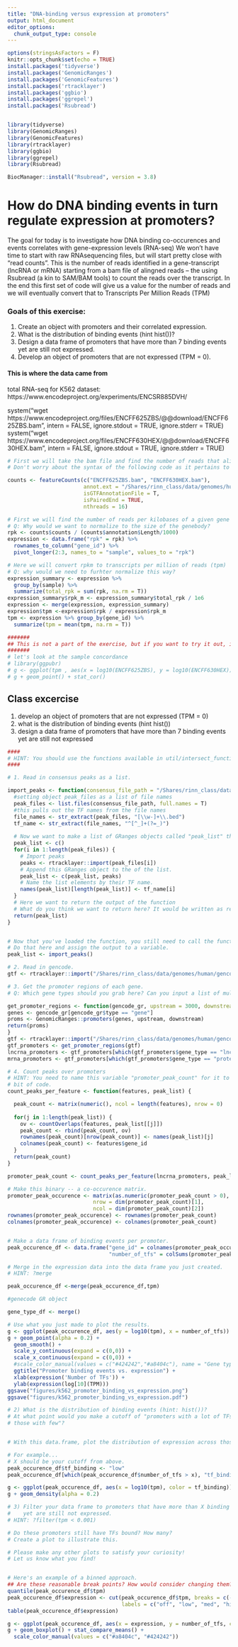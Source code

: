 ```yaml
---
title: "DNA-binding versus expression at promoters"
output: html_document
editor_options:
  chunk_output_type: console
---
```



```r
options(stringsAsFactors = F)
knitr::opts_chunk$set(echo = TRUE)
install.packages('tidyverse')
install.packages('GenomicRanges')
install.packages('GenomicFeatures')
install.packages('rtracklayer')
install.packages('ggbio')
install.packages('ggrepel')
install.packages('Rsubread')


library(tidyverse)
library(GenomicRanges)
library(GenomicFeatures)
library(rtracklayer)
library(ggbio)
library(ggrepel)
library(Rsubread)

BiocManager::install("Rsubread", version = 3.8)
```

# How do DNA binding events in turn regulate expression at promoters?
The goal for today is to investigate how DNA binding co-occurences and events correlates with gene-expression levels (RNA-seq)
We won't have time to start with raw RNAsequencing files, but will start pretty close with "read counts".
This is the number of reads identified in a gene-transcript (lncRNA or mRNA) starting from a bam file of alingned reads -- the using Rsubread (a kin to SAM/BAM tools) to count the reads over the transcript.
In the end this first set of code will give us a value for the number of reads and we will eventually convert that to Transcripts Per Million Reads (TPM)

### Goals of this exercise:
1) Create an object with promoters and their correlated expression.
2) What is the distribution of binding events (hint hist())?
3) Design a data frame of promoters that have more than 7 binding events yet are still not expressed.
4) Develop an object of promoters that are not expressed (TPM = 0).


#### This is where the data came from

total RNA-seq for K562 dataset: https://www.encodeproject.org/experiments/ENCSR885DVH/

system("wget https://www.encodeproject.org/files/ENCFF625ZBS/@@download/ENCFF625ZBS.bam",
       intern = FALSE, ignore.stdout = TRUE, ignore.stderr = TRUE)
 system("wget https://www.encodeproject.org/files/ENCFF630HEX/@@download/ENCFF630HEX.bam",
        intern = FALSE, ignore.stdout = TRUE, ignore.stderr = TRUE)


```r

# First we will take the bam file and find the number of reads that align over mRAN and lncRNA gene-bodies (similar to what we used in MACs)
# Don't worry about the syntax of the following code as it pertains to RNAseq, but maybe worth a google :)

counts <- featureCounts(c("ENCFF625ZBS.bam", "ENCFF630HEX.bam"),
                        annot.ext = "/Shares/rinn_class/data/genomes/human/gencode/v32/gencode.v32.annotation.gtf",
                        isGTFAnnotationFile = T,
                        isPairedEnd = TRUE,
                        nthreads = 16)

# First we will find the number of reads per kilobases of a given gene body (rpkm).
# Q: Why would we want to normalize to the size of the genebody?
rpk <- counts$counts / (counts$annotation$Length/1000)
expression <- data.frame("rpk" = rpk) %>%
  rownames_to_column("gene_id") %>%
  pivot_longer(2:3, names_to = "sample", values_to = "rpk")

# Here we will convert rpkm to transcripts per million of reads (tpm)
# Q: why would we need to furhter normalize this way?
expression_summary <- expression %>%
  group_by(sample) %>%
  summarize(total_rpk = sum(rpk, na.rm = T))
expression_summary$rpk_m <- expression_summary$total_rpk / 1e6
expression <- merge(expression, expression_summary)
expression$tpm <-expression$rpk / expression$rpk_m
tpm <- expression %>% group_by(gene_id) %>%
  summarize(tpm = mean(tpm, na.rm = T))
```


```r
#######
## This is not a part of the exercise, but if you want to try it out, it's here.
#######
# let's look at the sample concordance
# library(ggpubr)
# g <- ggplot(tpm , aes(x = log10(ENCFF625ZBS), y = log10(ENCFF630HEX)))
# g + geom_point() + stat_cor()
```

## Class excercise
1) develop an object of promoters that are not expressed (TPM = 0)
2) what is the distribution of binding events (hint hist())
3) design a data frame of promoters that have more than 7 binding events yet are still not expressed



```r
####
# HINT: You should use the functions available in util/intersect_functions.R (import_peaks, etc.)
####

# 1. Read in consensus peaks as a list.

import_peaks <- function(consensus_file_path = "/Shares/rinn_class/data/k562_chip/analysis/00_consensus_peaks/results/") {
  #setting object peak_files as a list of file names
  peak_files <- list.files(consensus_file_path, full.names = T)
  #this pulls out the TF names from the file names
  file_names <- str_extract(peak_files, "[\\w-]+\\.bed")
  tf_name <- str_extract(file_names, "^[^_]+(?=_)")
  
  # Now we want to make a list of GRanges objects called "peak_list" that is appended to the 
  peak_list <- c()
  for(i in 1:length(peak_files)) {
    # Import peaks
    peaks <- rtracklayer::import(peak_files[i])
    # Append this GRanges object to the of the list.
    peak_list <- c(peak_list, peaks)
    # Name the list elements by their TF name.
    names(peak_list)[length(peak_list)] <- tf_name[i]
  }
  # Here we want to return the output of the function
  # What do you think we want to return here? It would be written as return( varable_name)
  return(peak_list)
}


# Now that you've loaded the function, you still need to call the function.
# Do that here and assign the output to a variable.
peak_list <- import_peaks()

# 2. Read in gencode.
gtf <- rtracklayer::import("/Shares/rinn_class/data/genomes/human/gencode/v32/gencode.v32.annotation.gtf")

# 3. Get the promoter regions of each gene.
# Q: Which gene types should you grab here? Can you input a list of multiple gene types?

get_promoter_regions <- function(gencode_gr, upstream = 3000, downstream = 3000) {
genes <- gencode_gr[gencode_gr$type == "gene"]
proms <- GenomicRanges::promoters(genes, upstream, downstream)
return(proms)
}
gtf <- rtracklayer::import("/Shares/rinn_class/data/genomes/human/gencode/v32/gencode.v32.annotation.gtf")
gtf_promoters <- get_promoter_regions(gtf)
lncrna_promoters <- gtf_promoters[which(gtf_promoters$gene_type == "lncRNA")]
mrna_promoters <- gtf_promoters[which(gtf_promoters$gene_type == "protein_coding")]

# 4. Count peaks over promoters
# HINT: You need to name this variable "promoter_peak_count" for it to work with the next
# bit of code.
count_peaks_per_feature <- function(features, peak_list) {

  peak_count <- matrix(numeric(), ncol = length(features), nrow = 0)
  
  for(j in 1:length(peak_list)) {
    ov <- countOverlaps(features, peak_list[[j]])
    peak_count <- rbind(peak_count, ov)
    rownames(peak_count)[nrow(peak_count)] <- names(peak_list)[j]
    colnames(peak_count) <- features$gene_id
  }
  return(peak_count)
}

promoter_peak_count <- count_peaks_per_feature(lncrna_promoters, peak_list)

```

```r
# Make this binary -- a co-occurence matrix.
promoter_peak_occurence <- matrix(as.numeric(promoter_peak_count > 0),
                           nrow = dim(promoter_peak_count)[1],
                           ncol = dim(promoter_peak_count)[2])
rownames(promoter_peak_occurence) <- rownames(promoter_peak_count)
colnames(promoter_peak_occurence) <- colnames(promoter_peak_count)


# Make a data frame of binding events per promoter.
peak_occurence_df <- data.frame("gene_id" = colnames(promoter_peak_occurence),
                                "number_of_tfs" = colSums(promoter_peak_occurence))

# Merge in the expression data into the data frame you just created.
# HINT: ?merge

peak_occurence_df <-merge(peak_occurence_df,tpm)

#genecode GR object 

gene_type_df <- merge()
```


```r
# Use what you just made to plot the results.
g <- ggplot(peak_occurence_df, aes(y = log10(tpm), x = number_of_tfs))
g + geom_point(alpha = 0.2) +
  geom_smooth() +
  scale_y_continuous(expand = c(0,0)) +
  scale_x_continuous(expand = c(0,0)) +
  #scale_color_manual(values = c("#424242","#a8404c"), name = "Gene type") +
  ggtitle("Promoter binding events vs. expression") +
  xlab(expression('Number of TFs')) +
  ylab(expression(log[10](TPM)))
ggsave("figures/k562_promoter_binding_vs_expression.png")
ggsave("figures/k562_promoter_binding_vs_expression.pdf")
```



```r
# 2) What is the distribution of binding events (hint: hist())?
# At what point would you make a cutoff of "promoters with a lot of TFs vs
# those with few"?



```
```r
# With this data.frame, plot the distribution of expression across those two groups.

# For example...
# X should be your cutoff from above.
peak_occurence_df$tf_binding <- "low"
peak_occurence_df[which(peak_occurence_df$number_of_tfs > x), "tf_binding"] <- "high"

g <- ggplot(peak_occurence_df, aes(x = log10(tpm), color = tf_binding))
g + geom_density(alpha = 0.2)
```

```r
# 3) Filter your data frame to promoters that have more than X binding events
#    yet are still not expressed.
# HINT: ?filter(tpm < 0.001)

# Do these promoters still have TFs bound? How many?
# Create a plot to illustrate this.


```


```r
# Please make any other plots to satisfy your curiosity!
# Let us know what you find!



```


```r
# Here's an example of a binned approach.
## Are these reasonable break points? How would consider changing them?
quantile(peak_occurence_df$tpm)
peak_occurence_df$expression <- cut(peak_occurence_df$tpm, breaks = c(-1, 0.001, 0.137, 3, 5000),
                                    labels = c("off", "low", "med", "high"))
table(peak_occurence_df$expression)

g <- ggplot(peak_occurence_df, aes(x = expression, y = number_of_tfs, color = gene_type))
g + geom_boxplot() + stat_compare_means() +
  scale_color_manual(values = c("#a8404c", "#424242"))
```

